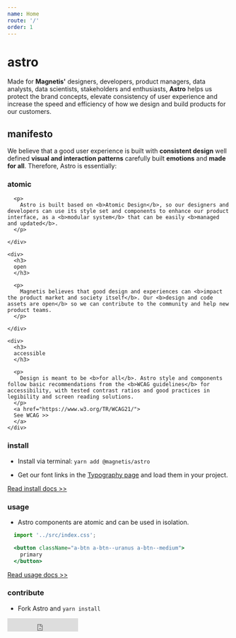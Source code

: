 ```yaml
---
name: Home
route: '/'
order: 1
---
```



<Fragment>
  <h1>
    astro
  </h1>

  <GithubButtons />

  <p>
    Made for <b>Magnetis'</b> designers, developers, product managers, data analysts, data scientists, stakeholders and enthusiasts, <b>Astro</b> helps us protect the brand concepts, elevate consistency of user experience and increase the speed and efficiency of how we design and build products for our customers.
  </p>

  <h2>
    manifesto
  </h2>

  <p>
    We believe that a good user experience is built with <b>consistent design</b> well defined <b>visual and interaction patterns</b> carefully built <b>emotions</b> and <b>made for all</b>.
    Therefore, Astro is essentially:
  </p>

  <div className="intro-box">
    <div>
      <h3>
      atomic
      </h3>

      <p>
        Astro is built based on <b>Atomic Design</b>, so our designers and developers can use its style set and components to enhance our product interface, as a <b>modular system</b> that can be easily <b>managed and updated</b>.
      </p>

    </div>

    <div>
      <h3>
      open
      </h3>

      <p>
        Magnetis believes that good design and experiences can <b>impact the product market and society itself</b>. Our <b>design and code assets are open</b> so we can contribute to the community and help new product teams.
      </p>

    </div>

    <div>
      <h3>
      accessible
      </h3>
      
      <p>
        Design is meant to be <b>for all</b>. Astro style and components follow basic recommendations from the <b>WCAG guidelines</b> for accessibility, with tested contrast ratios and good practices in legibility and screen reading solutions.
      </p>
      <a href="https://www.w3.org/TR/WCAG21/">
      See WCAG >>
      </a>
    </div>
  </div>

</Fragment>


### install

* Install via terminal: `yarn add @magnetis/astro`

* Get our font links in the [Typography page](https://magnetis.github.io/astro/#/docs-typography) and load them in your project.

[Read install docs >>](https://github.com/magnetis/astro/blob/master/README.md#adding-astro-to-your-project)

### usage

* Astro components are atomic and can be used in isolation.

```jsx
  import '../src/index.css';

  <button className="a-btn a-btn--uranus a-btn--medium">
    primary
  </button>
```

[Read usage docs >>](https://github.com/magnetis/astro/blob/master/README.md#using-astro)

### contribute
* Fork Astro and `yarn install`

<iframe
  src="https://ghbtns.com/github-btn.html?user=magnetis&repo=astro&type=fork&count=true&size=large"
  frameBorder="0"
  scrolling="0"
  width="160px"
  height="30px"
/>

* Run `yarn docz:dev` and visit [localhost:3000](http://localhost:3000/)

[Read contributing guide >>](https://github.com/magnetis/astro/blob/master/CONTRIBUTING.md)